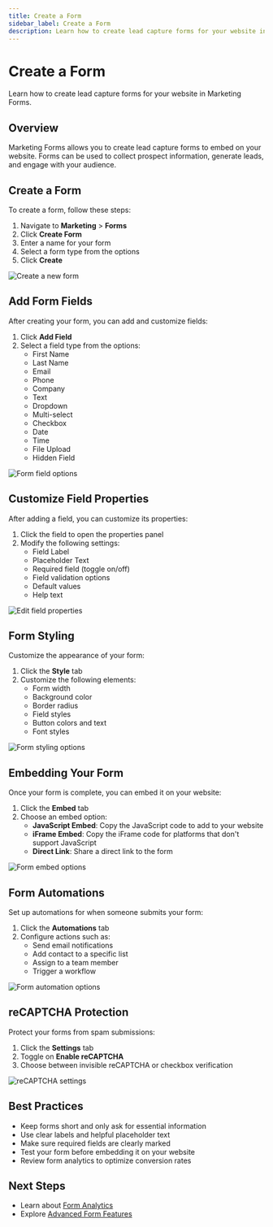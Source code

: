 ```yaml
---
title: Create a Form
sidebar_label: Create a Form
description: Learn how to create lead capture forms for your website in Marketing Forms
---
```


# Create a Form

Learn how to create lead capture forms for your website in Marketing Forms.

## Overview

Marketing Forms allows you to create lead capture forms to embed on your website. Forms can be used to collect prospect information, generate leads, and engage with your audience.

## Create a Form

To create a form, follow these steps:

1. Navigate to **Marketing** > **Forms**
2. Click **Create Form**
3. Enter a name for your form
4. Select a form type from the options
5. Click **Create**

![Create a new form](/img/marketing/forms/create-form.jpg)

## Add Form Fields

After creating your form, you can add and customize fields:

1. Click **Add Field**
2. Select a field type from the options:
   - First Name
   - Last Name
   - Email
   - Phone
   - Company
   - Text
   - Dropdown
   - Multi-select
   - Checkbox
   - Date
   - Time
   - File Upload
   - Hidden Field

![Form field options](/img/marketing/forms/form-fields.jpg)

## Customize Field Properties

After adding a field, you can customize its properties:

1. Click the field to open the properties panel
2. Modify the following settings:
   - Field Label
   - Placeholder Text
   - Required field (toggle on/off)
   - Field validation options
   - Default values
   - Help text

![Edit field properties](/img/marketing/forms/edit-field.jpg)

## Form Styling

Customize the appearance of your form:

1. Click the **Style** tab
2. Customize the following elements:
   - Form width
   - Background color
   - Border radius
   - Field styles
   - Button colors and text
   - Font styles

![Form styling options](/img/marketing/forms/styling-form.jpg)

## Embedding Your Form

Once your form is complete, you can embed it on your website:

1. Click the **Embed** tab
2. Choose an embed option:
   - **JavaScript Embed**: Copy the JavaScript code to add to your website
   - **iFrame Embed**: Copy the iFrame code for platforms that don't support JavaScript
   - **Direct Link**: Share a direct link to the form

![Form embed options](/img/marketing/forms/embed-form.jpg)

## Form Automations

Set up automations for when someone submits your form:

1. Click the **Automations** tab
2. Configure actions such as:
   - Send email notifications
   - Add contact to a specific list
   - Assign to a team member
   - Trigger a workflow

![Form automation options](/img/marketing/forms/automation.jpg)

## reCAPTCHA Protection

Protect your forms from spam submissions:

1. Click the **Settings** tab
2. Toggle on **Enable reCAPTCHA**
3. Choose between invisible reCAPTCHA or checkbox verification

![reCAPTCHA settings](/img/marketing/forms/recaptcha.jpg)

## Best Practices

- Keep forms short and only ask for essential information
- Use clear labels and helpful placeholder text
- Make sure required fields are clearly marked
- Test your form before embedding it on your website
- Review form analytics to optimize conversion rates

## Next Steps

- Learn about [Form Analytics](/marketing/forms/form-analytics)
- Explore [Advanced Form Features](/marketing/forms/advanced-features)